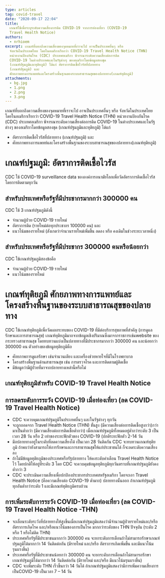 ```yaml
---
type: articles
tag: covid-travel
date: "2020-09-17 22:04"
title:
  เกณฑ์ใช้เพื่อระบุระดับความเสี่ยงการติด COVID-19 จากการท่องเที่ยว (COVID-19
  Travel Health Notice)
authors:
  - nrhioem
excerpt: เกณฑ์ที่บอกถึงความเสี่ยงของจุดหมายที่เราจะไป อาจเป็นประเทศอื่นๆ หรือ
  จังหวัดในประเทศไทย โดยในอเมริกาเรียกว่า COVID-19 Travel Health Notice (THN)
  หน่วยงานป้องกันโรค (CDC) ประเทศอเมริกา พิจารณาระดับความเสี่ยงต่อการติด
  COVID-19 ในต่างประเทศและในรัฐต่างๆ ของอเมริกาโดยข้อมูลสองชุด
  (เกณฑ์ปฐมภูมิและทุติยภูมิ) ได้แก่ อัตราการติดเชื้อไวรัสที่ปลายทาง
  (เกณฑ์ปฐมภูมิ) และ
  ศักยภาพทางการแพทย์และโครงสร้างพื้นฐานของระบบสาธารณสุขของปลายทาง(เกณฑ์ทุติยภูมิ)
attachments:
  - bg.jpg
  - 1.png
  - 2.png
  - 3.png
---
```


เกณฑ์ที่บอกถึงความเสี่ยงของจุดหมายที่เราจะไป อาจเป็นประเทศอื่นๆ หรือ จังหวัดในประเทศไทย โดยในอเมริกาเรียกว่า COVID-19 Travel Health Notice (THN)
หน่วยงานป้องกันโรค (CDC) ประเทศอเมริกา พิจารณาระดับความเสี่ยงต่อการติด COVID-19 ในต่างประเทศและในรัฐต่างๆ ของอเมริกาโดยข้อมูลสองชุด (เกณฑ์ปฐมภูมิและทุติยภูมิ) ได้แก่

- อัตราการติดเชื้อไวรัสที่ปลายทาง (เกณฑ์ปฐมภูมิ) และ
- ศักยภาพทางการแพทย์และโครงสร้างพื้นฐานของระบบสาธารณสุขของปลายทาง(เกณฑ์ทุติยภูมิ)

# เกณฑ์ปฐมภูมิ: อัตราการติดเชี้อไวรัส

CDC ใช้ COVID-19 surveillance data ขององค์การอนามัยโลกเพื่อวัดอัตราการติดเชื้อไวรัส โดยการติดตามทุกวัน

## สำหรับประเทศหรือรัฐที่มีประชากรมากกว่า 300000 คน

CDC ใช้ 3 เกณฑ์ปฐมภูมิดังนี้

- จำนวนผู้ป่วย COVID-19 รายใหม่
- อัตราการติด (รายใหม่ต่อทุกประชากร 100000 คน) และ
- แนวโน้มของรายใหม่ (สังเกตว่าจำนวนรายใหม่เพิ่มขึ้น ลดลง หรือ คงเดิมในช่วงระยะเวลาหนึ่ง)

<GatsbyImage
  image={props.pageContext.images[1].childImageSharp.gatsbyImageData}
  alt="barrier"
/>

## สำหรับประเทศหรือรัฐที่มีประชากร 300000 คนหรือน้อยกว่า

CDC ใช้เกณฑ์ปฐมภูมิสองข้อคือ

- จำนวนผู้ป่วย COVID-19 รายใหม่
- แนวโน้มของรายใหม่

<GatsbyImage
  image={props.pageContext.images[2].childImageSharp.gatsbyImageData}
  alt="barrier"
/>

# เกณฑ์ทุติยภูมิ ศักยภาพทางการแพทย์และโครงสร้างพื้นฐานของระบบสาธารณสุขของปลายทาง

CDC ใช้เกณฑ์ทุติยภูมิเพื่อวัดผลกระทบของ COVID-19 ที่มีต่อบริการสุขภาพที่สำคัญ (การดูแลรักษาและการสาธารณสุข) เกณฑ์ทุติยภูมิมากจากข้อมูลเชิงปริมาณซึ่งมาจากราชการเช่นwebsite ของกระทรวงสาธารณสุข โดยทบทวนแบ่งเป็นปลายทางที่มีประชากรมากกว่า 300000 คน และน้อยกว่า 300000 คน
ตัวอย่างของข้อมูลทุติยภูมิคือ

- ศักยภาพการดูแลรักษา เช่นจำนวนเตียง และเครื่องช่วยหายใจที่มีในโรงพยาบาล
- โครงสร้างพื้นฐานด้านสาธารณสุข เช่น การตรวจโรค และการติดตามผู้ติดเชื้อ
- มีข้อมูลว่ามีผู้ป่วยที่มาจากปลายทางเหล่านี้หรือไม่

## เกณฑ์ทุติยภูมิสำหรับ COVID-19 Travel Health Notice

<GatsbyImage
  image={props.pageContext.images[3].childImageSharp.gatsbyImageData}
  alt="barrier"
/>

## การลดระดับการระวัง COVID-19 เมื่อท่องเที่ยว (ลด COVID-19 Travel Health Notice)

- CDC จะควบคุมเกณฑ์ปฐมภูมิในประเทศอื่นๆ และในรัฐต่างๆ ทุกวัน
- จะถูกถอดจาก Travel Health Notice (THN) ขั้นสูง (มีความเสี่ยงต่อการติดเชื้อสูงกว่า)กว่ามาเป็นต่ำกว่า (มีความเสี่ยงต่อการติดเชื้อต่ำกว่า) เมื่อเกณฑ์ปฐมภูมิทั้งหมดอยู่ต่ำกว่าระดับ 3 เป็นเวลา 28 วัน หรือ 2 เท่าของระยะฟักตัวของ COVID-19 (ปกติระยะฟักตัว 2-14 วัน
- มึอปลายทางอยู่ในระดับที่ลดความเสี่ยงได้ เป็นเวลา 28 วันติดกัน CDC จะทบทวนเกณฑ์ทุติยภูมิ ถ้าพบว่ายังสามารถให้การรักษาและการสาธารณสุขให้แก่ประชาชนได้ ก็จะลดระดับความเสี่ยงลง
- ถ้าไม่มีข้อมูลทุติยภูมิของประเทศหรือรัฐปลายทาง ให้คงระดับคำเตือน Travel Health Notice ไว้ โดยปกติให้อยู่ที่ระดับ 3 โดย CDC จะควบคุมข้อมูลทุติยภูมิทุกวันตราบที่เกณฑ์ปฐมภูมิยังคงต่ำกว่า 3
- CDC จะประเมินความเสี่ยงเพื่อปกป้องประชากรประเทศสหรัฐอเมริกา โดยจะเอา Travel Health Notice (คือความเสี่ยงต่อ COVID-19 ต่ำมาก) ปลายทางนั้นออก ถ้าเกณฑ์ปฐมภูมิทุกอันต่ำกว่าระดับ 1 และมีเกณฑ์ทุติยภูมิครบถ้วน

## การเพิ่มระดับการระวัง COVID-19 เมื่อท่องเที่ยว (ลด COVID-19 Travel Health Notice -THN)

- จะเลื่อนระดับระวังที่ปลายทางให้สูงขึ้นเมื่อเกณฑ์ปฐมภูมิแสดงว่ามีจำนวนผู้ป่วยรายใหม่และ/หรืออัตราการเกิดโรค และ/หรือแนวโน้มของการเป็นโรค มากกว่าระดับของ THN ปัจจุบัน (ระดับ 2 หรือ 1 หรือไม่ติด THN)
- ประเทศหรือรัฐที่มีประชาชนมากกว่า 300000 คน จะยกระดับการเตือนถ้าไม่สามารถรักษาเกณฑ์ปฐมภูมิได้มากกว่า 14 วันติดต่อกัน (มีรายใหม่ และ/หรือ อัตราการเกิดเพิ่มขึ้น และมีแนวโน้มรุนแรงขึ้น)
- ประเทศหรือรัฐที่มีประชาชนน้อยกว่า 300000 คน จะยกระดับการเตือนถ้าไม่สามารถรักษาเกณฑ์ปฐมภูมิได้มากกว่า 14 วันติดต่อกัน (มีรายใหม่ และ/หรือ มีแนวโน้มรุนแรงขึ้น)
- CDC จะเพิ่มระดับ THN เร็วขึ้นกว่า 14 วันได้ ถ้าเกณฑ์ปฐมภูมิแสดงว่ามีการเพิ่มความเสี่ยงการเป็นCOVID-19 เป็นเวลา 7 – 14 วัน
